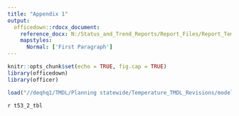 ```yaml
---
title: "Appendix 1"
output: 
  officedown::rdocx_document:
    reference_docx: N:/Status_and_Trend_Reports/Report_Files/Report_Template.docx
    mapstyles:
      Normal: ['First Paragraph']
---
```


```r
knitr::opts_chunk$set(echo = TRUE, fig.cap = TRUE)
library(officedown)
library(officer)
```

<!---BLOCK_LANDSCAPE_START--->

```r

load("//deqhq1/TMDL/Planning statewide/Temperature_TMDL_Revisions/model_QAPPs/R/data/RData/t53_2_tbl.RData")

```

`r t53_2_tbl`

<!---BLOCK_LANDSCAPE_STOP--->

